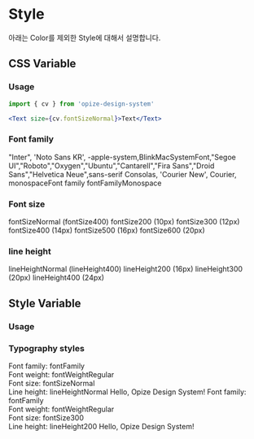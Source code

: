 

<Meta title="Opize Design System/Style" />



# Style
아래는 Color를 제외한 Style에 대해서 설명합니다.

<OpizeWrapper>

## CSS Variable

### Usage
```jsx
import { cv } from 'opize-design-system'

<Text size={cv.fontSizeNormal}>Text</Text>
```


### Font family
<Box>
    <BoxItem label={'fontFamily'}><Text font={'base'}>"Inter", 'Noto Sans KR', -apple-system,BlinkMacSystemFont,"Segoe UI","Roboto","Oxygen","Ubuntu","Cantarell","Fira Sans","Droid Sans","Helvetica Neue",sans-serif</Text></BoxItem>
    <BoxItem label={'fontFamilyMonospace'}><Text font={'monospace'}>Consolas, 'Courier New', Courier, monospaceFont family fontFamilyMonospace</Text></BoxItem>
</Box>


### Font size
<Box>
    <BoxItem label={'fontSizeNoraml'}><Text size={'14px'}>fontSizeNormal (fontSize400)</Text></BoxItem>
    <BoxItem label={'fontSize200'}><Text size={'10px'}>fontSize200 (10px)</Text></BoxItem>
    <BoxItem label={'fontSize300'}><Text size={'12px'}>fontSize300 (12px)</Text></BoxItem>
    <BoxItem label={'fontSize400'}><Text size={'14px'}>fontSize400 (14px)</Text></BoxItem>
    <BoxItem label={'fontSize500'}><Text size={'16px'}>fontSize500 (16px)</Text></BoxItem>
    <BoxItem label={'fontSize600'}><Text size={'20px'}>fontSize600 (20px)</Text></BoxItem>
</Box>


### line height
<Box>
    <BoxItem label={'lineHeightNormal'}><GrayBox /><Text lineHeight={'24px'}>lineHeightNormal (lineHeight400)</Text><GrayBox /></BoxItem>
    <BoxItem label={'lineHeight200'}><GrayBox /><Text lineHeight={'16px'}>lineHeight200 (16px)</Text><GrayBox /></BoxItem>
    <BoxItem label={'lineHeight300'}><GrayBox /><Text lineHeight={'20px'}>lineHeight300 (20px)</Text><GrayBox /></BoxItem>
    <BoxItem label={'lineHeight400'}><GrayBox /><Text lineHeight={'24px'}>lineHeight400 (24px)</Text><GrayBox /></BoxItem>
</Box>


## Style Variable

### Usage


### Typography styles
<Box>
    <BoxItem label={'sv.text.body1'}>
        <Flex style={{gap: '32px', alignItems: 'center'}}>
            <Text>Font family: fontFamily<br />Font weight: fontWeightRegular<br />Font size: fontSizeNormal<br />Line height: lineHeightNormal</Text>
            <TypographyStyleExample css={sv.text.body1}>Hello, Opize Design System!</TypographyStyleExample>
        </Flex>
    </BoxItem>
    <BoxItem label={'sv.text.caption1'}>
        <Flex style={{gap: '32px', alignItems: 'center'}}>
            <Text>Font family: fontFamily<br />Font weight: fontWeightRegular<br />Font size: fontSize300<br />Line height: lineHeight200</Text>
            <TypographyStyleExample css={sv.text.caption1}>Hello, Opize Design System!</TypographyStyleExample>
        </Flex>
    </BoxItem>
</Box>

</OpizeWrapper>